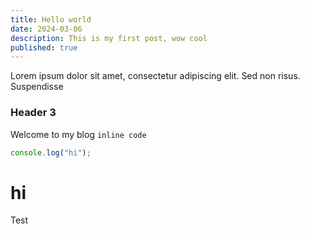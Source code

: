 ```yaml
---
title: Hello world
date: 2024-03-06
description: This is my first post, wow cool
published: true
---
```


Lorem ipsum dolor sit amet, consectetur adipiscing elit. Sed non risus. Suspendisse

### Header 3

Welcome to my blog `inline code`

```typescript
console.log("hi");
```

# hi

<Callout>Test</Callout>
